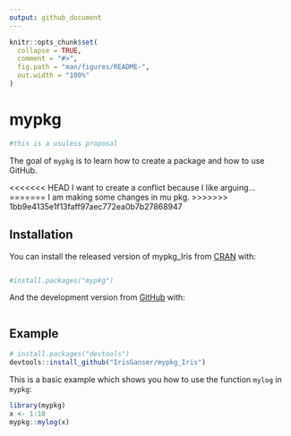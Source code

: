 ```yaml
---
output: github_document
---
```


<!-- README.md is generated from README.Rmd. Please edit that file -->

```r
knitr::opts_chunk$set(
  collapse = TRUE,
  comment = "#>",
  fig.path = "man/figures/README-",
  out.width = "100%"
)
```

# mypkg
```r
#this is a usuless proposal
```

<!-- badges: start -->
<!-- badges: end -->

The goal of `mypkg` is to learn how to create a package and how to use GitHub.

<<<<<<< HEAD
I want to create a conflict because I like arguing...
=======
I am making some changes in mu pkg.
>>>>>>> 1bb9e4135e1f13faff97aec772ea0b7b27868947

## Installation

You can install the released version of mypkg_Iris from [CRAN](https://CRAN.R-project.org) with:

``` r

```
```r
#install.packages("mypkg")
```

And the development version from [GitHub](https://github.com/) with:

``` r

```
## Example
```r
# install.packages("devtools")
devtools::install_github("IrisGanser/mypkg_Iris")
```

This is a basic example which shows you how to use the function `mylog` in `mypkg`:

```r
library(mypkg)
x <- 1:10
mypkg::mylog(x)
```

